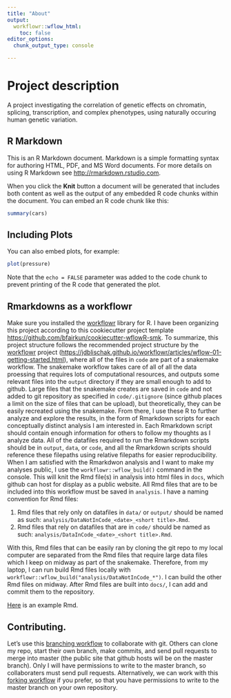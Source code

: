 ```yaml
---
title: "About"
output:
  workflowr::wflow_html:
    toc: false
editor_options:
  chunk_output_type: console

---
```


# Project description

A project investigating the correlation of genetic effects on chromatin, splicing, transcription, and complex phenotypes, using naturally occuring human genetic variation.


## R Markdown

This is an R Markdown document. Markdown is a simple formatting syntax for authoring HTML, PDF, and MS Word documents. For more details on using R Markdown see <http://rmarkdown.rstudio.com>.

When you click the **Knit** button a document will be generated that includes both content as well as the output of any embedded R code chunks within the document. You can embed an R code chunk like this:

```r
summary(cars)
```

## Including Plots

You can also embed plots, for example:

```r
plot(pressure)
```

Note that the `echo = FALSE` parameter was added to the code chunk to prevent printing of the R code that generated the plot.

## Rmarkdowns as a workflowr

Make sure you installed the [workflowr](https://jdblischak.github.io/workflowr/) library for R. I have been organizing this project according to this cookiecutter project template [https://github.com/bfairkun/cookiecutter-wflowR-smk](https://github.com/bfairkun/cookiecutter-wflowR-smk). To summarize, this project structure follows the recommended project structure by the [workflowr](https://jdblischak.github.io/workflowr/) project ([https://jdblischak.github.io/workflowr/articles/wflow-01-getting-started.html](https://jdblischak.github.io/workflowr/articles/wflow-01-getting-started.html)), where all of the files in `code` are part of a snakemake workflow. The snakemake workflow takes care of all of all the data proessing that requires lots of computational resources, and outputs some relevant files into the `output` directory if they are small enough to add to github. Large files that the snakemake creates are saved in `code` and not added to git repository as specified in `code/.gitignore` (since github places a limit on the size of files that can be upload), but theoretically, they can be easily recreated using the snakemake. From there, I use these R to further analyze and explore the results, in the form of Rmarkdown scripts for each conceptually distinct analysis I am interested in. Each Rmarkdown script should contain enough information for others to follow my thoughts as I analyze data. All of the datafiles required to run the Rmarkdown scripts should be in `output`, `data`, or `code`, and all the Rmarkdown scripts should reference these filepaths using relative filepaths for easier reproducibility. When I am satisfied with the Rmarkdwon analysis and I want to make my analyses public, I use the `workflowr::wflow_build()` command in the console. This will knit the Rmd file(s) in analysis into html files in `docs`, which github can host for display as a public website. All Rmd files that are to be included into this workflow must be saved in `analysis`. I have a naming convention for Rmd files:

1. Rmd files that rely only on datafiles in `data/` or `output/` should be named as such: `analysis/DataNotInCode_<date>_<short title>.Rmd`.
1. Rmd files that rely on datafiles that are in `code/` should be named as such: `analysis/DataInCode_<date>_<short title>.Rmd`.

With this, Rmd files that can be easily ran by cloning the git repo to my local computer are separated from the Rmd files that require large data files which I keep on midway as part of the snakemake. Therefore, from my laptop, I can run build Rmd files locally with `workflowr::wflow_build("analysis/DataNotInCode_*")`. I can build the other Rmd files on midway. After Rmd files are built into `docs/`, I can add and commit them to the repository.

[Here](DataInCode_20200821_H3K4me3AndEqtl.html) is an example Rmd.

## Contributing.

Let's use this [branching workflow](https://www.atlassian.com/git/tutorials/comparing-workflows/feature-branch-workflow) to collaborate with git. Others can clone my repo, start their own branch, make commits, and send pull requests to merge into master (the public site that github hosts will be on the master branch). Only I will have permissions to write to the master branch, so collaboraters must send pull requests. Alternatively, we can work with this [forking workflow](https://www.atlassian.com/git/tutorials/comparing-workflows/forking-workflow) if you prefer, so that you have permissions to write to the master branch on your own repository.
